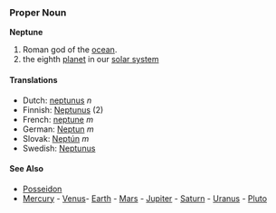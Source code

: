 === Proper Noun ===
'''Neptune'''

# Roman god of the [[ocean]].
# the eighth [[planet]] in our [[solar system]]

==== Translations ====
*Dutch: [[neptunus]] ''n''
*Finnish: [[Neptunus]] (2)
*French: [[neptune]] ''m''
*German: [[Neptun]] ''m''
*Slovak: [[Neptún]] ''m''
*Swedish: [[Neptunus]]

==== See Also ====
* [[Posseidon]]
*[[Mercury]] - [[Venus]]- [[Earth]] - [[Mars]] - [[Jupiter]] - [[Saturn]] - [[Uranus]] - [[Pluto]]